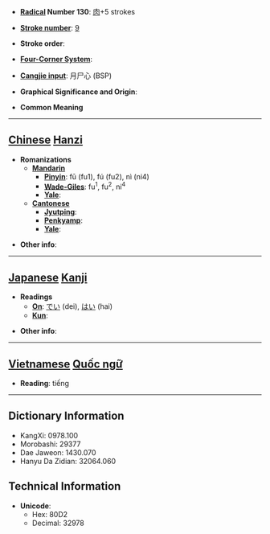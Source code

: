 * '''[[Wiktionary:Chinese radical index| Radical]] Number 130''': [[Wiktionary:Chinese radical index 肉|肉]]+5 strokes

* '''[[Wiktionary:Chinese total strokes index|Stroke number]]''': [[Wiktionary:Chinese total strokes index 9|9]]

* '''Stroke order''': 

* '''[[Wiktionary:Chinese four corner index|Four-Corner System]]''': 

* '''[[Wiktionary:Chinese Cangjie index|Cangjie input]]''': 月尸心 (BSP)

* '''Graphical Significance and Origin''': 

* '''Common Meaning'''

----

== [[Chinese]] [[Hanzi]] ==

* '''Romanizations'''
** '''[[Mandarin]]'''
*** '''[[Pinyin]]''': fū (fu1), fú (fu2), nì (ni4)
*** '''[[Wade-Giles]]''': fu<sup>1</sup>, fu<sup>2</sup>, ni<sup>4</sup>
*** '''[[Yale]]''': 
** '''[[Cantonese]]'''
*** '''[[Jyutping]]''':
*** '''[[Penkyamp]]''': 
*** '''[[Yale]]''': 

* '''Other info''': 

----

== [[Japanese]] [[Kanji]] ==

* '''Readings'''
** '''[[On]]''': [[でい]] (dei), [[はい]] (hai)
** '''[[Kun]]''': 

* '''Other info''':  


----

== [[Vietnamese]] [[Quốc ngữ]] ==

* '''Reading''': tiếng

----

== Dictionary Information ==

* KangXi: 0978.100
* Morobashi: 29377
* Dae Jaweon: 1430.070
* Hanyu Da Zidian: 32064.060

== Technical Information ==

* '''Unicode''':
** Hex: 80D2
** Decimal: 32978